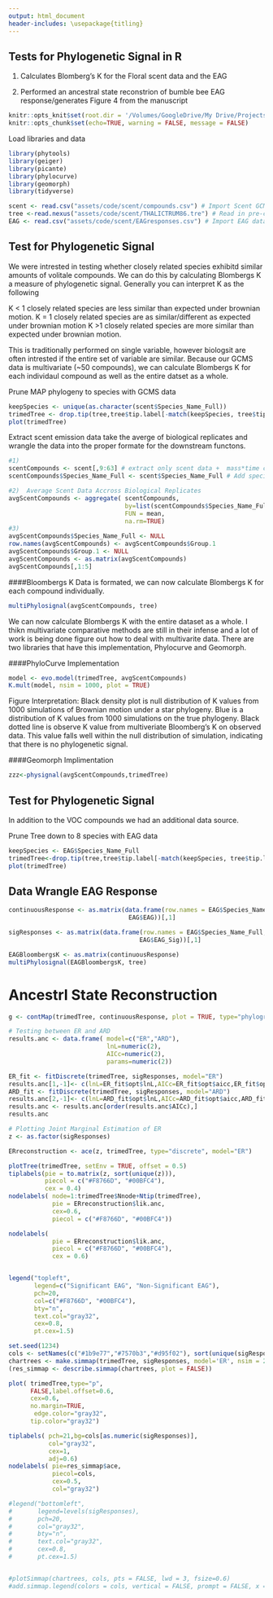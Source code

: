 ```yaml
---
output: html_document
header-includes: \usepackage{titling}
---
```


## Tests for Phylogenetic Signal in R

1) Calculates Blomberg's K for the Floral scent data and the EAG

2) Performed an ancestral state reconstrion of bumble bee EAG response/generates Figure 4 from the manuscript

```r
knitr::opts_knit$set(root.dir = '/Volumes/GoogleDrive/My Drive/Projects/Jesusthebotanist.github.io')
knitr::opts_chunk$set(echo=TRUE, warning = FALSE, message = FALSE)
```

Load libraries and data
``` r
library(phytools) 
library(geiger)
library(picante) 
library(phylocurve)
library(geomorph)
library(tidyverse)

scent <- read.csv("assets/code/scent/compounds.csv") # Import Scent GCMS floral scent data
tree <-read.nexus("assets/code/scent/THALICTRUM86.tre") # Read in pre-cooked Maximum A Posterior Phylogeny (MAP)
EAG <- read.csv("assets/code/scent/EAGresponses.csv") # Import EAG data
```

## Test for Phylogenetic Signal
We were intrested in testing whether closely related species exhibitd similar amounts of volitale compounds. We can do this by calculating Blombergs K a measure of phylogenetic signal. Generally you can interpret K as the following

K < 1 closely related species are less similar than expected under brownian motion. 
K = 1 closely related species are as similar/different as expected under brownian motion
K >1  closely related species are more similar than expected under brownian motion.  

This is traditionally performed on single variable, however biologsit are often intrested if the entire set of variable are similar. Because our GCMS data is multivariate (~50 compounds), we can calculate Blombergs K for each individaul compound as well as the entire datset as a whole. 

Prune MAP phylogeny to species with GCMS data
```r
keepSpecies <- unique(as.character(scent$Species_Name_Full))
trimedTree <- drop.tip(tree,tree$tip.label[-match(keepSpecies, tree$tip.label)])
plot(trimedTree) 
```


Extract scent emission data take the averge of biological replicates and wrangle the data into the proper formate for the downstream functons. 
```r
#1) 
scentCompounds <- scent[,9:63] # extract only scent data +  mass*time column
scentCompounds$Species_Name_Full <- scent$Species_Name_Full # Add species names back in

#2)  Average Scent Data Accross Biological Replicates
avgScentCompounds <- aggregate( scentCompounds, 
                                by=list(scentCompounds$Species_Name_Full),
                                FUN = mean,
                                na.rm=TRUE)
#3)       
avgScentCompounds$Species_Name_Full <- NULL
row.names(avgScentCompounds) <- avgScentCompounds$Group.1
avgScentCompounds$Group.1 <- NULL
avgScentCompounds <- as.matrix(avgScentCompounds)
avgScentCompounds[,1:5] 
```

####Bloombergs K
Data is formated, we can now calculate Blombergs K for each compound individually. 
```r
multiPhylosignal(avgScentCompounds, tree)
```


We can now calculate Blombergs K with the entire dataset as a whole. I thikn multivariate comparative methods are still in their infense and a lot of work is being done figure out how to deal with multivarite data. There are two libraries that have this implementation, Phylocurve and Geomorph. 

####PhyloCurve Implementation

```r
model <- evo.model(trimedTree, avgScentCompounds)  
K.mult(model, nsim = 1000, plot = TRUE)
```
Figure Interpretation:
Black density plot is null distribution of K values from 1000 simulations of Brownian motion under a star phylogeny. Blue is a distribution of K values from 1000 simulations on the true phylogeny. Black dotted line is observe K value from multiveriate Bloomberg's K on observed data. This value falls well within the null distribution of simulation, indicating that there is no phylogenetic signal. 

####Geomorph Implimentation 
```r
zzz<-physignal(avgScentCompounds,trimedTree)
```

## Test for Phylogenetic Signal
In addition to the VOC compounds we had an additional data source. 

Prune Tree down to 8 species with EAG data
```r
keepSpecies <- EAG$Species_Name_Full
trimedTree<-drop.tip(tree,tree$tip.label[-match(keepSpecies, tree$tip.label)])
plot(trimedTree) 
```

## Data Wrangle EAG Response 
```r
continuousResponse <- as.matrix(data.frame(row.names = EAG$Species_Name_Full,
                                 EAG$EAG))[,1]

sigResponses <- as.matrix(data.frame(row.names = EAG$Species_Name_Full,
                                    EAG$EAG_Sig))[,1]
```

```r
EAGBloombergsK <- as.matrix(continuousResponse)
multiPhylosignal(EAGBloombergsK, tree)
```

# Ancestrl State Reconstruction
```r
g <- contMap(trimedTree, continuousResponse, plot = TRUE, type="phylogram")
````

```r
# Testing between ER and ARD
results.anc <- data.frame( model=c("ER","ARD"),
                           lnL=numeric(2),
                           AICc=numeric(2),
                           params=numeric(2))

ER_fit <- fitDiscrete(trimedTree, sigResponses, model="ER")
results.anc[1,-1]<- c(lnL=ER_fit$opt$lnL,AICc=ER_fit$opt$aicc,ER_fit$opt$k)
ARD_fit <- fitDiscrete(trimedTree, sigResponses, model="ARD")
results.anc[2,-1]<- c(lnL=ARD_fit$opt$lnL,AICc=ARD_fit$opt$aicc,ARD_fit$opt$k)
results.anc <- results.anc[order(results.anc$AICc),]
results.anc

# Plotting Joint Marginal Estimation of ER
z <- as.factor(sigResponses)

ERreconstruction <- ace(z, trimedTree, type="discrete", model="ER")

plotTree(trimedTree, setEnv = TRUE, offset = 0.5)
tiplabels(pie = to.matrix(z, sort(unique(z))), 
          piecol = c("#F8766D", "#00BFC4"), 
          cex = 0.4)
nodelabels( node=1:trimedTree$Nnode+Ntip(trimedTree),
            pie = ERreconstruction$lik.anc,
            cex=0.6, 
            piecol = c("#F8766D", "#00BFC4"))

nodelabels(
            pie = ERreconstruction$lik.anc,
            piecol = c("#F8766D", "#00BFC4"),
            cex = 0.6)


legend("topleft",
       legend=c("Significant EAG", "Non-Significant EAG"),
       pch=20,
       col=c("#F8766D", "#00BFC4"),
       bty="n",
       text.col="gray32",
       cex=0.8,
       pt.cex=1.5)
```

```r
set.seed(1234)
cols <- setNames(c("#1b9e77","#7570b3","#d95f02"), sort(unique(sigResponses)))
chartrees <- make.simmap(trimedTree, sigResponses, model='ER', nsim = 200)
(res_simmap <- describe.simmap(chartrees, plot = FALSE))

plot( trimedTree,type="p",
      FALSE,label.offset=0.6,
      cex=0.6,
      no.margin=TRUE,
       edge.color="gray32",
      tip.color="gray32")

tiplabels( pch=21,bg=cols[as.numeric(sigResponses)],
           col="gray32",
           cex=1,
           adj=0.6)
nodelabels( pie=res_simmap$ace,
            piecol=cols,
            cex=0.5,
            col="gray32")

#legend("bottomleft",
#       legend=levels(sigResponses),
#       pch=20,
#       col="gray32",
#       bty="n",
#       text.col="gray32",
#       cex=0.8,
#       pt.cex=1.5)


#plotSimmap(chartrees, cols, pts = FALSE, lwd = 3, fsize=0.6)
#add.simmap.legend(colors = cols, vertical = FALSE, prompt = FALSE, x = 0, y = 1)


```